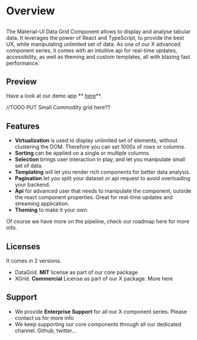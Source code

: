 
<Meta title="1. Docs/0. Overview" component={XGrid} />

# Overview

## 

The Material-UI Data Grid Component allows to display and analyse tabular data. It leverages the power of React and TypeScript, to provide the best UX, while manipulating unlimited set of data.
As one of our X advanced component series, it comes with an intuitive api for real-time updates, accessibility, as well as theming and custom templates, all with blazing fast performance.

## Preview
Have a look at our demo app ** [here](https://muix-preview.netlify.app/#/grid)**.

//TODO PUT Small Commodity grid here??

## Features
- **Virtualization** is used to display unlimited set of elements, without clustering the DOM. Therefore you can set 1000s of rows or columns.
- **Sorting** can be applied on a single or multiple columns
- **Selection** brings user interaction in play, and let you manipulate small set of data.
- **Templating** will let you render rich components for better data analysis.
- **Pagination** let you split your dataset or api request to avoid overloading your backend.
- **Api** for advanced user that needs to manipulate the component, outside the react component properties. Great for real-time updates and streaming application.
- **Theming** to make it your own.

Of course we have more on the pipeline, check our roadmap here for more info.

## Licenses

It comes in 2 versions.
- DataGrid. **MIT** license as part of our core package
- XGrid. **Commercial** License as part of our X package. More here

## Support
- We provide **Enterprise Support** for all our X component series. Please contact us for more info
- We keep supporting our core components through all our dedicated channel. Github, twitter...
